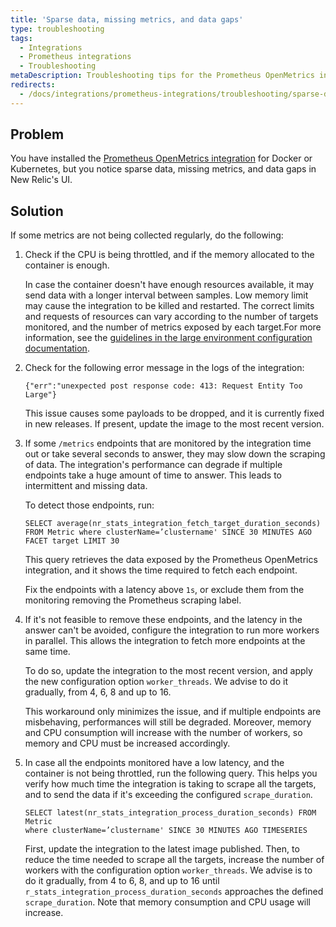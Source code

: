 ```yaml
---
title: 'Sparse data, missing metrics, and data gaps'
type: troubleshooting
tags:
  - Integrations
  - Prometheus integrations
  - Troubleshooting
metaDescription: Troubleshooting tips for the Prometheus OpenMetrics integration for Docker or Kubernetes if no data appears in New Relic's UI.
redirects:
  - /docs/integrations/prometheus-integrations/troubleshooting/sparse-data-missing-metrics-data-gaps
---
```


## Problem

You have installed the [Prometheus OpenMetrics integration](/docs/integrations/prometheus-integrations/install-configure-openmetrics/install-update-or-uninstall-your-prometheus-openmetrics-integration) for Docker or Kubernetes, but you notice sparse data, missing metrics, and data gaps in New Relic's UI.

## Solution

If some metrics are not being collected regularly, do the following:

1. Check if the CPU is being throttled, and if the memory allocated to the container is enough.

   In case the container doesn't have enough resources available, it may send data with a longer interval between samples. Low memory limit may cause the integration to be killed and restarted. The correct limits and requests of resources can vary according to the number of targets monitored, and the number of metrics exposed by each target.For more information, see the [guidelines in the large environment configuration documentation](/docs/integrations/prometheus-integrations/install-configure-openmetrics/configure-prometheus-openmetrics-integrations).
2. Check for the following error message in the logs of the integration:

   ```
   {"err":"unexpected post response code: 413: Request Entity Too Large"}
   ```

   This issue causes some payloads to be dropped, and it is currently fixed in new releases. If present, update the image to the most recent version.
3. If some `/metrics` endpoints that are monitored by the integration time out or take several seconds to answer, they may slow down the scraping of data. The integration's performance can degrade if multiple endpoints take a huge amount of time to answer. This leads to intermittent and missing data.

   To detect those endpoints, run:

   ```
   SELECT average(nr_stats_integration_fetch_target_duration_seconds) 
   FROM Metric where clusterName=’clustername' SINCE 30 MINUTES AGO FACET target LIMIT 30
   ```

   This query retrieves the data exposed by the Prometheus OpenMetrics integration, and it shows the time required to fetch each endpoint.

   Fix the endpoints with a latency above `1s`, or exclude them from the monitoring removing the Prometheus scraping label.
4. If it's not feasible to remove these endpoints, and the latency in the answer can't be avoided, configure the integration to run more workers in parallel. This allows the integration to fetch more endpoints at the same time.

   To do so, update the integration to the most recent version, and apply the new configuration option `worker_threads`. We advise to do it gradually, from 4, 6, 8 and up to 16.

   This workaround only minimizes the issue, and if multiple endpoints are misbehaving, performances will still be degraded. Moreover, memory and CPU consumption will increase with the number of workers, so memory and CPU must be increased accordingly.
5. In case all the endpoints monitored have a low latency, and the container is not being throttled, run the following query. This helps you verify how much time the integration is taking to scrape all the targets, and to send the data if it's exceeding the configured `scrape_duration`.

   ```
   SELECT latest(nr_stats_integration_process_duration_seconds) FROM Metric
   where clusterName=’clustername' SINCE 30 MINUTES AGO TIMESERIES
   ```

   First, update the integration to the latest image published. Then, to reduce the time needed to scrape all the targets, increase the number of workers with the configuration option `worker_threads`. We advise is to do it gradually, from 4 to 6, 8, and up to 16 until `r_stats_integration_process_duration_seconds` approaches the defined `scrape_duration`. Note that memory consumption and CPU usage will increase.
